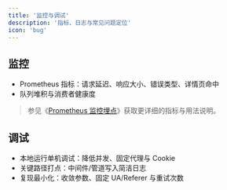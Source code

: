 ```yaml
---
title: '监控与调试'
description: '指标、日志与常见问题定位'
icon: 'bug'
---
```


## 监控

- Prometheus 指标：请求延迟、响应大小、错误类型、详情页命中
- 队列堆积与消费者健康度

> 参见《[Prometheus 监控埋点](./prometheus-monitor)》获取更详细的指标与用法说明。

## 调试

- 本地运行单机调试：降低并发、固定代理与 Cookie
- 关键路径打点：中间件/管道写入简洁日志
- 复现最小化：收敛参数、固定 UA/Referer 与重试次数


